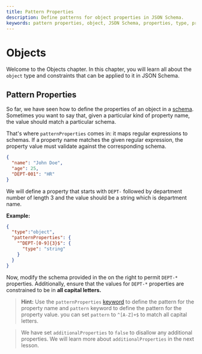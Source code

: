 ```yaml
---
title: Pattern Properties
description: Define patterns for object properties in JSON Schema.
keywords: pattern properties, object, JSON Schema, properties, type, properties, required, properties, object
---
```



# Objects
Welcome to the Objects chapter. In this chapter, you will learn all about the `object` type and constraints that can be applied to it in JSON Schema.

## Pattern Properties

So far, we have seen how to define the properties of an object in a [schema](https://json-schema.org/learn/glossary#schema). Sometimes you want to say that, given a particular kind of property name, the value should match a particular schema. 

That's where `patternProperties` comes in: it maps regular expressions to schemas. If a property name matches the given regular expression, the property value must validate against the corresponding schema.


```json highlightLineStart={4}
{
  "name": "John Doe",
  "age": 25,
  "DEPT-001": "HR"
}
```

We will define a property that starts with `DEPT-` followed by department number of length 3 and the value should be a string which is department name. 

**Example:**
```json
{
  "type":"object",
  "patternProperties": {
    "^DEPT-[0-9]{3}$": {
      "type": "string"
    }
  }
}
```

Now, modify the schema provided in the <SideEditorLink/> on the right to permit `DEPT-*` properties. Additionally, ensure that the values for `DEPT-*` properties are constrained to be in **all capital letters.**

> **Hint:** Use the `patternProperties` [keyword](https://json-schema.org/learn/glossary#keyword) to define the pattern for the property name and `pattern` keyword to define the pattern for the property value. you can set `pattern` to `^[A-Z]+$` to match all capital letters.

> We have set `additionalProperties` to `false` to disallow any additional properties. We will learn more about `additionalProperties` in the next lesson.